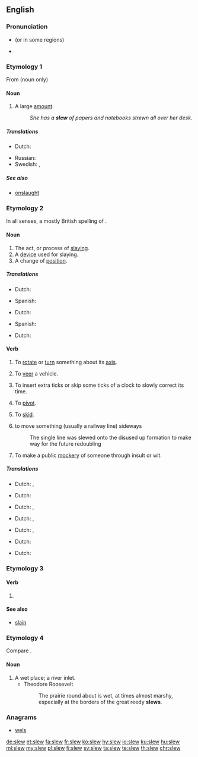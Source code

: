 ==English==

===Pronunciation===
* {{IPA|/sluː/|lang=en}}  (or {{IPA|/sljuː/|lang=en}} in some regions)
* {{rhymes|uː|lang=en}}

===Etymology 1===
From {{etyl|ga|en}} {{term|slua||[[crowd]]|lang=ga}} (noun only)

====Noun====
{{en-noun}}

# {{context|US|lang=en}} A large [[amount]].
#: ''She has a '''slew''' of papers and notebooks strewn all over her desk.''

=====Translations=====
{{trans-top|a large amount}}
* Dutch: {{t|nl|een groot aantal}}
{{trans-mid}}
* Russian: {{t+|ru|ма́сса|f}}
* Swedish: {{t+|sv|massa|c}}, {{t+|sv|mängd|c}}
{{trans-bottom}}

=====See also=====
* [[onslaught]]

===Etymology 2===
In all senses, a mostly British spelling of {{term|slue|lang=en}}.

====Noun====
{{en-noun}}

# The act, or process of [[slaying]].
# A [[device]] used for slaying.
# A change of [[position]].

=====Translations=====
{{trans-top|the act, or process of slaying}}
* Dutch: {{t|nl|slachtpartij}}
{{trans-mid}}
* Spanish: {{t+|es|asesinato|m}}
{{trans-bottom}}

{{trans-top|device used for slaying}}
* Dutch: {{t+|nl|moordwapen}}
{{trans-mid}}
* Spanish: {{t+|es|arma|f}}
{{trans-bottom}}

{{trans-top|change of position}}
* Dutch: {{t+|nl|ommekeer}}
{{trans-mid}}
{{trans-bottom}}

====Verb====
{{en-verb}}

# {{context|transitive|nautical|lang=en}} To [[rotate]] or [[turn]] something about its [[axis]].
# {{context|transitive|lang=en}} To [[veer]] a vehicle.
# {{context|transitive|lang=en}} To insert extra ticks or skip some ticks of a clock to slowly correct its time.
# {{context|intransitive|lang=en}} To [[pivot]].
# {{context|intransitive|lang=en}} To [[skid]].
# {{context|transitive|rail transport|lang=en}} to move something (usually a railway line) sideways
#: The single line was slewed onto the disused up formation to make way for the future redoubling
# {{context|transitive|British|slang|lang=en}} To make a public [[mockery]] of someone through insult or wit.

=====Translations=====
{{trans-top|to rotate or turn something about its axis}}
* Dutch: {{t+|nl|omkeren}}, {{t+|nl|draaien}}
{{trans-mid}}
{{trans-bottom}}

{{trans-top|to veer a vehicle}}
* Dutch: {{t+|nl|zwenken}}
{{trans-mid}}
{{trans-bottom}}

{{trans-top|To insert extra ticks or skip some ticks of a clock to slowly correct its time}}
* Dutch: {{t+|nl|instellen}}, {{t+|nl|regelen}}
{{trans-mid}}
{{trans-bottom}}

{{trans-top|to pivot}}
* Dutch: {{t+|nl|omwentelen}}, {{t+|nl|draaien}}
{{trans-mid}}
{{trans-bottom}}

{{trans-top|to skid}}
* Dutch: {{t+|nl|schuiven}}, {{t+|nl|slippen}}
{{trans-mid}}
{{trans-bottom}}

{{trans-top|to move something (usually a railway line) sideways}}
* Dutch: {{t+|nl|verschuiven}}
{{trans-mid}}
{{trans-bottom}}

{{trans-top|to make a public mockery of someone through insult or wit}}
* Dutch: {{t|nl|iemand te kakken zetten}}
{{trans-mid}}
{{trans-bottom}}

===Etymology 3===

====Verb====
{{head|en|verb form}}

# {{en-simple past of|slay}}

====See also====
* [[slain]]

===Etymology 4===
Compare {{term|slough|lang=en}}.

====Noun====
{{en-noun}}

# A wet place; a river inlet.
#* Theodore Roosevelt
#*: The prairie round about is wet, at times almost marshy, especially at the borders of the great reedy '''slews'''.

===Anagrams===
* [[wels#English|wels]]

[[de:slew]]
[[et:slew]]
[[fa:slew]]
[[fr:slew]]
[[ko:slew]]
[[hy:slew]]
[[io:slew]]
[[ku:slew]]
[[hu:slew]]
[[ml:slew]]
[[my:slew]]
[[pl:slew]]
[[fi:slew]]
[[sv:slew]]
[[ta:slew]]
[[te:slew]]
[[th:slew]]
[[chr:slew]]